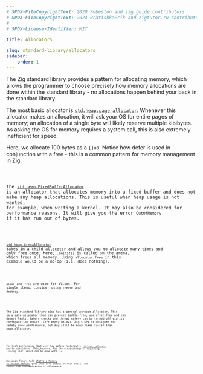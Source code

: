 ```yaml
---
# SPDX-FileCopyrightText: 2020 Sobeston and zig.guide contributors
# SPDX-FileCopyrightText: 2024 BratishkaErik and zigtutor.ru contributors
#
# SPDX-License-Identifier: MIT

title: Allocators

slug: standard-library/allocators
sidebar:
    order: 1
---
```




The Zig standard library provides a pattern for allocating memory, which allows
the programmer to choose precisely how memory allocations are done within the
standard library - no allocations happen behind your back in the standard
library.

The most basic allocator is
[`std.heap.page_allocator`](https://ziglang.org/documentation/master/std/#std.heap.page_allocator).
Whenever this allocator makes an allocation, it will ask your OS for entire
pages of memory; an allocation of a single byte will likely reserve multiple
kibibytes. As asking the OS for memory requires a system call, this is also
extremely inefficient for speed.

Here, we allocate 100 bytes as a `[]u8`. Notice how defer is used in conjunction
with a free - this is a common pattern for memory management in Zig.

<Code code={AllocatorsAlloc} lang="zig"/>

The
[`std.heap.FixedBufferAllocator`](https://ziglang.org/documentation/master/std/#std.heap.FixedBufferAllocator)
is an allocator that allocates memory into a fixed buffer and does not make any
heap allocations. This is useful when heap usage is not wanted, for example,
when writing a kernel. It may also be considered for performance reasons. It
will give you the error `OutOfMemory` if it has run out of bytes.

<Code code={AllocatorsFba} collapse="1-3" lang="zig"/>

[`std.heap.ArenaAllocator`](https://ziglang.org/documentation/master/std/#std.heap.ArenaAllocator)
takes in a child allocator and allows you to allocate many times and only free
once. Here, `.deinit()` is called on the arena, which frees all memory. Using
`allocator.free` in this example would be a no-op (i.e. does nothing).

<Code code={AllocatorsArena} collapse="1-3" lang="zig"/>

`alloc` and `free` are used for slices. For single items, consider using
`create` and `destroy`.

<Code code={AllocatorsCreate} collapse="1-3" lang="zig"/>

The Zig standard library also has a general-purpose allocator. This is a safe
allocator that can prevent double-free, use-after-free and can detect leaks.
Safety checks and thread safety can be turned off via its configuration struct
(left empty below). Zig's GPA is designed for safety over performance, but may
still be many times faster than page_allocator.

<Code code={AllocatorsGpa} collapse="1-3" lang="zig"/>

For high performance (but very few safety features!),
[`std.heap.c_allocator`](https://ziglang.org/documentation/master/std/#std.heap.c_allocator)
may be considered. This,however, has the disadvantage of requiring linking Libc,
which can be done with `-lc`.

Benjamin Feng's talk
[_What's a Memory Allocator Anyway?_](https://www.youtube.com/watch?v=vHWiDx_l4V0)
goes into more detail on this topic, and covers the implementation of
allocators.
